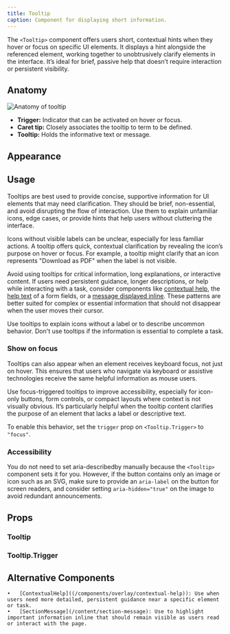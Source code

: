 ```yaml
---
title: Tooltip
caption: Component for displaying short information.
---
```


The `<Tooltip>` component offers users short, contextual hints when they hover or focus on specific UI elements. It displays a hint alongside the referenced element, working together to unobtrusively clarify elements in the interface. It’s ideal for brief, passive help that doesn’t require interaction or persistent visibility.

## Anatomy

<Image
  src="/tooltip/tooltip-anatomy.jpg"
  alt="Anatomy of tooltip"
  width={800}
  height={550}
  className="mx-auto block"
/>

- **Trigger:** Indicator that can be activated on hover or focus.
- **Caret tip:** Closely associates the tooltip to term to be defined.
- **Tooltip:** Holds the informative text or message.

## Appearance

<AppearanceDemo component={title} />

<AppearanceTable component={title} />

## Usage

Tooltips are best used to provide concise, supportive information for UI elements that may need clarification. They should be brief, non-essential, and avoid disrupting the flow of interaction. Use them to explain unfamiliar icons, edge cases, or provide hints that help users without cluttering the interface.

Icons without visible labels can be unclear, especially for less familiar actions. A tooltip offers quick, contextual clarification by revealing the icon’s purpose on hover or focus. For example, a tooltip might clarify that an icon represents "Download as PDF" when the label is not visible.

<ComponentDemo file="./tooltip-usage.demo.tsx" />

Avoid using tooltips for critical information, long explanations, or interactive content. If users need persistent guidance, longer descriptions, or help while interacting with a task, consider components like [contextual help](/components/overlay/contextual-help), the [help text](/foundations/form-fields#help-text) of a form fields, or a [message displayed inline](/content/section-message). These patterns are better suited for complex or essential information that should not disappear when the user moves their cursor.

<GuidelineTiles>
  <Do>
    <Do.Description>
      Use tooltips to explain icons without a label or to describe uncommon
      behavior.
    </Do.Description>
  </Do>
  <Dont>
    <Dont.Description>
      Don't use tooltips if the information is essential to complete a task.
    </Dont.Description>
  </Dont>
</GuidelineTiles>

### Show on focus

Tooltips can also appear when an element receives keyboard focus, not just on hover. This ensures that users who navigate via keyboard or assistive technologies receive the same helpful information as mouse users.

Use focus-triggered tooltips to improve accessibility, especially for icon-only buttons, form controls, or compact layouts where context is not visually obvious. It’s particularly helpful when the tooltip content clarifies the purpose of an element that lacks a label or descriptive text.

To enable this behavior, set the `trigger` prop on `<Tooltip.Trigger>` to `"focus"`.

<ComponentDemo file="./tooltip-focus.demo.tsx" />

### Accessibility

You do not need to set aria-describedby manually because the `<Tooltip>` component sets it for you. However, if the button contains only an image or icon such as an SVG, make sure to provide an `aria-label` on the button for screen readers, and consider setting `aria-hidden="true"` on the image to avoid redundant announcements.

## Props

<StorybookHintMessage component={title} />

### Tooltip

<PropsTable component={title} />

### Tooltip.Trigger

<PropsTable component="TooltipTrigger" />

## Alternative Components

    •	[ContextualHelp]((/components/overlay/contextual-help)): Use when users need more detailed, persistent guidance near a specific element or task.
    •	[SectionMessage](/content/section-message): Use to highlight important information inline that should remain visible as users read or interact with the page.
